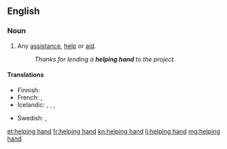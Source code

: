==English==

===Noun===
{{en-noun|head=[[helping]] [[hand]]}}

# {{label|en|idiomatic}} Any [[assistance]], [[help]] or [[aid]].
#: ''Thanks for lending a '''helping hand''' to the project.''

====Translations====
{{trans-top|any assistance, help or aid}}
* Finnish: {{t|fi|auttava käsi}}
* French: {{t+|fr|coup de pouce|m}}, {{t+|fr|coup de main|m}}
* Icelandic: {{t+|is|hjálparhönd|f}}, {{qualifier|lend a helping hand}} {{t|is|rétta hjálparhönd}}, {{qualifier|give a helping hand}} {{t|is|leggja hönd á plóg}}, {{t|is|leggja hönd á plóg}}
{{trans-mid}}
* Swedish: {{t+|sv|handtag|n}}, {{t|sv|hjälpande hand|c}}
{{trans-bottom}}

[[et:helping hand]]
[[fr:helping hand]]
[[kn:helping hand]]
[[li:helping hand]]
[[mg:helping hand]]